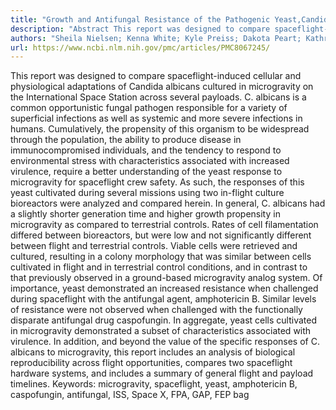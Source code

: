 ```yaml
---
title: "Growth and Antifungal Resistance of the Pathogenic Yeast,Candida Albicans, in the Microgravity Environment of the International Space Station: An Aggregate of Multiple Flight Experiences"
description: "Abstract This report was designed to compare spaceflight-induced cellular and physiological adaptations of Candida albicans cultured in microgravity on the International Space Station across several p..."
authors: "Sheila Nielsen; Kenna White; Kyle Preiss; Dakota Peart; Kathryn Gianoulias; Rachel Juel; James Sutton; James McKinney; Jaclyn Bender; Gabrielle Pinc; Kela Bergren; Wendy Gans; Jessica Kelley; Millard McQuaid; Fathi Karouia"
url: https://www.ncbi.nlm.nih.gov/pmc/articles/PMC8067245/
---
```


This report was designed to compare spaceflight-induced cellular and physiological adaptations of Candida albicans cultured in microgravity on the International Space Station across several payloads. C. albicans is a common opportunistic fungal pathogen responsible for a variety of superficial infections as well as systemic and more severe infections in humans. Cumulatively, the propensity of this organism to be widespread through the population, the ability to produce disease in immunocompromised individuals, and the tendency to respond to environmental stress with characteristics associated with increased virulence, require a better understanding of the yeast response to microgravity for spaceflight crew safety. As such, the responses of this yeast cultivated during several missions using two in-flight culture bioreactors were analyzed and compared herein. In general, C. albicans had a slightly shorter generation time and higher growth propensity in microgravity as compared to terrestrial controls. Rates of cell filamentation differed between bioreactors, but were low and not significantly different between flight and terrestrial controls. Viable cells were retrieved and cultured, resulting in a colony morphology that was similar between cells cultivated in flight and in terrestrial control conditions, and in contrast to that previously observed in a ground-based microgravity analog system. Of importance, yeast demonstrated an increased resistance when challenged during spaceflight with the antifungal agent, amphotericin B. Similar levels of resistance were not observed when challenged with the functionally disparate antifungal drug caspofungin. In aggregate, yeast cells cultivated in microgravity demonstrated a subset of characteristics associated with virulence. In addition, and beyond the value of the specific responses of C. albicans to microgravity, this report includes an analysis of biological reproducibility across flight opportunities, compares two spaceflight hardware systems, and includes a summary of general flight and payload timelines. Keywords: microgravity, spaceflight, yeast, amphotericin B, caspofungin, antifungal, ISS, Space X, FPA, GAP, FEP bag
